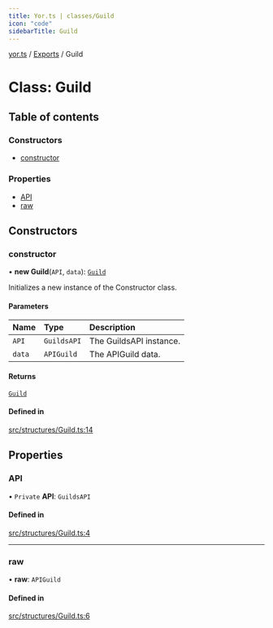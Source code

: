```yaml
---
title: Yor.ts | classes/Guild
icon: "code"
sidebarTitle: Guild
---
```

[yor.ts](../README) / [Exports](../modules) / Guild

# Class: Guild

## Table of contents

### Constructors

- [constructor](Guild#constructor)

### Properties

- [API](Guild#api)
- [raw](Guild#raw)

## Constructors

### constructor

• **new Guild**(`API`, `data`): [`Guild`](Guild)

Initializes a new instance of the Constructor class.

#### Parameters

| Name | Type | Description |
| :------ | :------ | :------ |
| `API` | `GuildsAPI` | The GuildsAPI instance. |
| `data` | `APIGuild` | The APIGuild data. |

#### Returns

[`Guild`](Guild)

#### Defined in

[src/structures/Guild.ts:14](https://github.com/OreOreki/yor.ts/blob/a201e7d/src/structures/Guild.ts#L14)

## Properties

### API

• `Private` **API**: `GuildsAPI`

#### Defined in

[src/structures/Guild.ts:4](https://github.com/OreOreki/yor.ts/blob/a201e7d/src/structures/Guild.ts#L4)

___

### raw

• **raw**: `APIGuild`

#### Defined in

[src/structures/Guild.ts:6](https://github.com/OreOreki/yor.ts/blob/a201e7d/src/structures/Guild.ts#L6)
